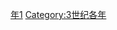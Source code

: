 {{Catnav|頁面分類|历史|歷史時代|年|3世纪各年}}

{{catmore}}

[[Category:280年代|年1]]
[[Category:3世纪各年|Category:3世纪各年]]